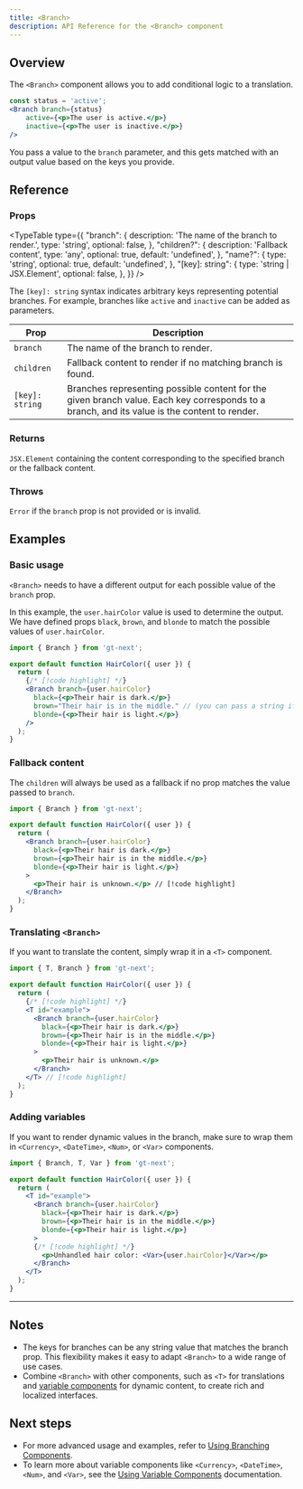 ```yaml
---
title: <Branch>
description: API Reference for the <Branch> component
---
```


## Overview

The `<Branch>` component allows you to add conditional logic to a translation.

```jsx
const status = 'active';
<Branch branch={status}
    active={<p>The user is active.</p>}
    inactive={<p>The user is inactive.</p>}
/>
```
You pass a value to the `branch` parameter, and this gets matched with an output value based on the keys you provide.

## Reference

### Props

<TypeTable
  type={{
    "branch": {
        description: 'The name of the branch to render.',
        type: 'string',
        optional: false,
    },
    "children?": {
        description: 'Fallback content',
        type: 'any',
        optional: true,
        default: 'undefined',
    },
    "name?": {
        type: 'string',
        optional: true,
        default: 'undefined',
    },
    "[key]: string": {
        type: 'string | JSX.Element',
        optional: false,
    },
  }}
/>

The `[key]: string` syntax indicates arbitrary keys representing potential branches.
For example, branches like `active` and `inactive` can be added as parameters.

| Prop       | Description                                                                 |
|------------|-----------------------------------------------------------------------------|
| `branch`     | The name of the branch to render.                                           |
| `children`   | Fallback content to render if no matching branch is found.                  |
| `[key]: string` | Branches representing possible content for the given branch value. Each key corresponds to a branch, and its value is the content to render. |

### Returns

`JSX.Element` containing the content corresponding to the specified branch or the fallback content.

### Throws

`Error` if the `branch` prop is not provided or is invalid.

## Examples

### Basic usage
`<Branch>` needs to have a different output for each possible value of the `branch` prop.

In this example, the `user.hairColor` value is used to determine the output.
We have defined props `black`, `brown`, and `blonde` to match the possible values of `user.hairColor`.
```jsx title="BranchExample.jsx" copy
import { Branch } from 'gt-next';

export default function HairColor({ user }) {
  return (
    {/* [!code highlight] */}
    <Branch branch={user.hairColor}
      black={<p>Their hair is dark.</p>}
      brown="Their hair is in the middle." // (you can pass a string if you prefer)
      blonde={<p>Their hair is light.</p>}
    />
  );
}
```

### Fallback content
The `children` will always be used as a fallback if no prop matches the value passed to `branch`.

```jsx title="BranchExample.jsx" copy
import { Branch } from 'gt-next';

export default function HairColor({ user }) {
  return (
    <Branch branch={user.hairColor}
      black={<p>Their hair is dark.</p>}
      brown={<p>Their hair is in the middle.</p>}
      blonde={<p>Their hair is light.</p>}
    >
      <p>Their hair is unknown.</p> // [!code highlight]
    </Branch>
  );
}
```


### Translating `<Branch>`

If you want to translate the content, simply wrap it in a `<T>` component.

```jsx title="BranchExample.jsx" copy
import { T, Branch } from 'gt-next';

export default function HairColor({ user }) {
  return (
    {/* [!code highlight] */}
    <T id="example">
      <Branch branch={user.hairColor}
        black={<p>Their hair is dark.</p>}
        brown={<p>Their hair is in the middle.</p>}
        blonde={<p>Their hair is light.</p>}
      >
        <p>Their hair is unknown.</p> 
      </Branch>
    </T> // [!code highlight]
  );
}
```

### Adding variables
If you want to render dynamic values in the branch, make sure to wrap them in `<Currency>`, `<DateTime>`, `<Num>`, or `<Var>` components.

```jsx title="BranchExample.jsx" copy
import { Branch, T, Var } from 'gt-next';

export default function HairColor({ user }) {
  return (
    <T id="example">
      <Branch branch={user.hairColor}
        black={<p>Their hair is dark.</p>}
        brown={<p>Their hair is in the middle.</p>}
        blonde={<p>Their hair is light.</p>}
      >
      {/* [!code highlight] */}
        <p>Unhandled hair color: <Var>{user.hairColor}</Var></p>
      </Branch>
    </T>
  );
}
```

---


## Notes
 * The keys for branches can be any string value that matches the branch prop. This flexibility makes it easy to adapt `<Branch>` to a wide range of use cases.
 * Combine `<Branch>` with other components, such as `<T>` for translations and [variable components](/docs/next/guides/variables) for dynamic content, to create rich and localized interfaces.

## Next steps
 * For more advanced usage and examples, refer to [Using Branching Components](/docs/next/guides/branches).
 * To learn more about variable components like `<Currency>`, `<DateTime>`, `<Num>`, and `<Var>`, see the [Using Variable Components](/docs/next/guides/variables) documentation.